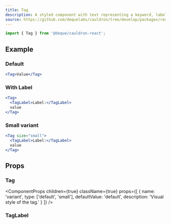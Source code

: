 ```yaml
---
title: Tag
description: A styled component with text representing a keyword, label, or property.
source: https://github.com/dequelabs/cauldron/tree/develop/packages/react/src/components/Tag/index.tsx
---
```



```js
import { Tag } from '@deque/cauldron-react';
```

## Example

### Default

```jsx example
<Tag>Value</Tag>
```

### With Label

```jsx example
<Tag>
  <TagLabel>Label:</TagLabel>
  value
</Tag>
```

### Small variant

```jsx example
<Tag size="small">
  <TagLabel>Label:</TagLabel>
  value
</Tag>
```

## Props

### Tag

<ComponentProps
  children={true}
  className={true}
  props={[
    {
      name: 'variant',
      type: ['default', 'small'],
      defaultValue: 'default',
      description: 'Visual style of the tag.'
    }
  ]}
/>

### TagLabel

<ComponentProps children={true} className={true} />
